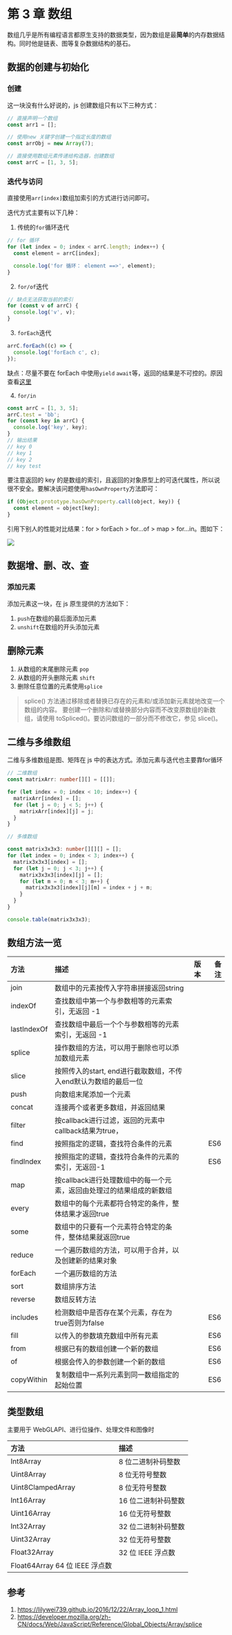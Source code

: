 # 第 3 章 数组

数组几乎是所有编程语言都原生支持的数据类型，因为数组是最**简单**的内存数据结构。同时他是链表、图等复杂数据结构的基石。

## 数据的创建与初始化

### 创建

这一块没有什么好说的，js 创建数组只有以下三种方式：

```javascript
// 直接声明一个数组
const arr1 = [];

// 使用new 关键字创建一个指定长度的数组
const arrObj = new Array(7);

// 直接使用数组元素传递给构造器，创建数组
const arrC = [1, 3, 5];
```

### 迭代与访问

直接使用`arr[index]`数组加索引的方式进行访问即可。

迭代方式主要有以下几种：

1. 传统的`for`循环迭代

```javascript
// for 循环
for (let index = 0; index < arrC.length; index++) {
  const element = arrC[index];

  console.log('for 循环： element ==>', element);
}
```

2. `for/of`迭代

```javascript
// 缺点无法获取当前的索引
for (const v of arrC) {
  console.log('v', v);
}
```

3. `forEach`迭代

```javascript
arrC.forEach((c) => {
  console.log('forEach c', c);
});
```

缺点：尽量不要在 forEach 中使用`yield` `await`等，返回的结果是不可控的。原因查看[这里](https://gist.github.com/joeytwiddle/37d2085425c049629b80956d3c618971)

4. `for/in`

```javascript
const arrC = [1, 3, 5];
arrC.test = 'bb';
for (const key in arrC) {
  console.log('key', key);
}
// 输出结果
// key 0
// key 1
// key 2
// key test
```

要注意返回的 key 的是数组的索引，且返回的对象原型上的可迭代属性，所以说很不安全。要解决该问题使用`hasOwnProperty`方法即可：

```javascript
if (Object.prototype.hasOwnProperty.call(object, key)) {
  const element = object[key];
}
```

引用下别人的性能对比结果：for > forEach > for…of > map > for…in。图如下：

![](https://lilywei739.github.io/img/20161222/201222-special-1.jpg)

## 数据增、删、改、查

### 添加元素

添加元素这一块，在 js 原生提供的方法如下：

1. `push`在数组的最后面添加元素
2. `unshift`在数组的开头添加元素

## 删除元素

1. 从数组的末尾删除元素 `pop`
2. 从数组的开头删除元素 `shift`
3. 删除任意位置的元素使用`splice`

> splice() 方法通过移除或者替换已存在的元素和/或添加新元素就地改变一个数组的内容。
> 要创建一个删除和/或替换部分内容而不改变原数组的新数组，请使用 toSpliced()。要访问数组的一部分而不修改它，参见 slice()。

## 二维与多维数组

二维与多维数组是图、矩阵在 js 中的表达方式。添加元素与迭代也主要靠for循环

```typescript
// 二维数组
const matrixArr: number[][] = [[]];

for (let index = 0; index < 10; index++) {
  matrixArr[index] = [];
  for (let j = 0; j < 5; j++) {
    matrixArr[index][j] = j;
  }
}
```

```typescript
// 多维数组

const matrix3x3x3: number[][][] = [];
for (let index = 0; index < 3; index++) {
  matrix3x3x3[index] = [];
  for (let j = 0; j < 3; j++) {
    matrix3x3x3[index][j] = [];
    for (let m = 0; m < 3; m++) {
      matrix3x3x3[index][j][m] = index + j + m;
    }
  }
}

console.table(matrix3x3x3);

```

## 数组方法一览

| 方法   | 描述 |     版本 |   备注 |
| :----- | :-- | -------: |-------: |
| join |  数组中的元素按传入字符串拼接返回string  | | |
| indexOf |查找数组中第一个与参数相等的元素索引，无返回 -1  | | |
| lastIndexOf |查找数组中最后一个个与参数相等的元素索引，无返回 -1  | | |
| splice | 操作数组的方法，可以用于删除也可以添加数组元素  | | |
| slice | 按照传入的start, end进行截取数组，不传入end默认为数组的最后一位 | | |
| push |  向数组末尾添加一个元素  |  | |
| concat |  连接两个或者更多数组，并返回结果  |  | |
| filter |  按callback进行过滤，返回的元素中callback结果为true，  | | |
| find |  按照指定的逻辑，查找符合条件的元素  | | ES6 |
| findIndex |  按照指定的逻辑，查找符合条件的元素的索引，无返回-1  | | ES6 |
| map |  按callback进行处理数组中的每一个元素，返回由处理过的结果组成的新数组  | | |
| every |  数组中的每个元素都符合特定的条件，整体结果才返回true  | | |
| some |  数组中的只要有一个元素符合特定的条件，整体结果就返回true  | | |
| reduce |  一个遍历数组的方法，可以用于合并，以及创建新的结果对象  | | |
| forEach |  一个遍历数组的方法  | | |
| sort |  数组排序方法 | | |
| reverse |  数组反转方法 | | |
| includes |  检测数组中是否存在某个元素，存在为true否则为false | | ES6|
| fill |  以传入的参数填充数组中所有元素 | | ES6|
| from |  根据已有的数组创建一个新的数组 | | ES6 |
| of |  根据会传入的参数创建一个新的数组 | | ES6 |
| copyWithin| 复制数组中一系列元素到同一数组指定的起始位置 | | ES6|

## 类型数组

主要用于 WebGLAPI、进行位操作、处理文件和图像时

| 方法   | 描述 |
| :----- | :-- |
| Int8Array| 8 位二进制补码整数|
| Uint8Array| 8 位无符号整数|
| Uint8ClampedArray| 8 位无符号整数|
| Int16Array| 16 位二进制补码整数|
| Uint16Array|16 位无符号整数|
| Int32Array| 32 位二进制补码整数|
|Uint32Array |32 位无符号整数|
|Float32Array |32 位 IEEE 浮点数|
|Float64Array 64 位 IEEE 浮点数|



## 参考

1. https://lilywei739.github.io/2016/12/22/Array_loop_1.html
2. https://developer.mozilla.org/zh-CN/docs/Web/JavaScript/Reference/Global_Objects/Array/splice
